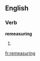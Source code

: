 ==English==

===Verb===
'''remeasuring'''

# {{third-person singular of|[[remeasure]]}}

[[fr:remeasuring]]